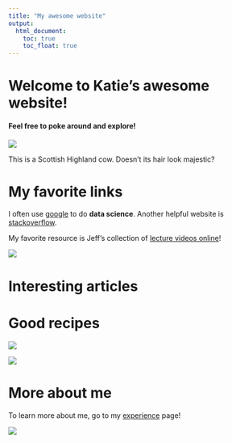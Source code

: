 ```yaml
---
title: "My awesome website"
output: 
  html_document:
    toc: true
    toc_float: true
---
```


# Welcome to Katie's awesome website!
#### Feel free to poke around and explore!


![](images/image2.jpg)

This is a Scottish Highland cow. Doesn't its hair look majestic? 

# My favorite links

I often use [google](https://google.com) to do **data science**. Another helpful website is [stackoverflow](https://stackoverflow.com/). 

My favorite resource is Jeff's collection of [lecture videos online](https://courseworks2.columbia.edu/courses/87974/external_tools/13582)! 

![](images/image.jpg) 


# Interesting articles 

# Good recipes


![](https://media.giphy.com/media/drXGoW1iudhKw/giphy.gif)

![](https://media.giphy.com/media/gpISkg5ZVKDja/giphy.gif)


# More about me 

To learn more about me, go to my [experience](experience.html) page! 

![](https://media.giphy.com/media/P4EO3u0apt3PO/giphy.gif)





